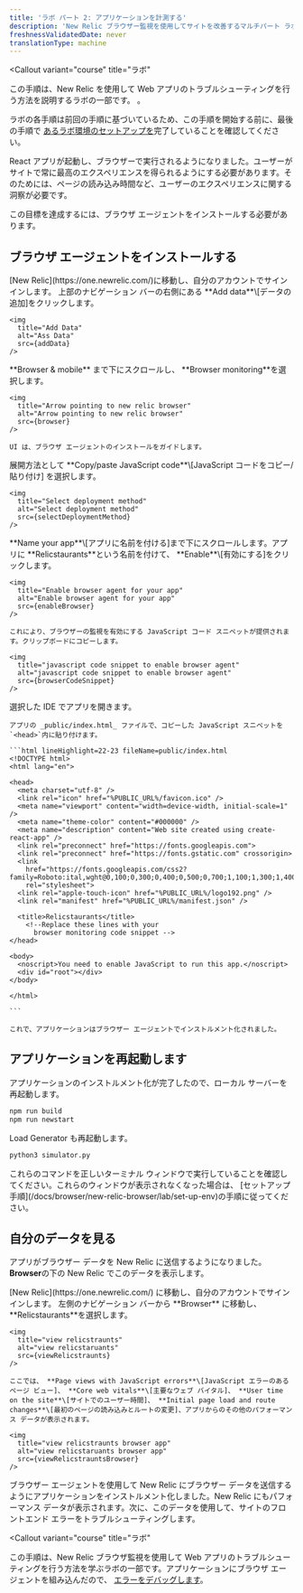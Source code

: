 ```yaml
---
title: 'ラボ パート 2: アプリケーションを計測する'
description: 'New Relic ブラウザー監視を使用してサイトを改善するマルチパート ラボのパート 2: React アプリケーションの計測'
freshnessValidatedDate: never
translationType: machine
---
```









<Callout
  variant="course"
  title="ラボ"
>
  この手順は、New Relic を使用して Web アプリのトラブルシューティングを行う方法を説明するラボの一部です。 <InlinePopover type="browser"/>。

  ラボの各手順は前回の手順に基づいているため、この手順を開始する前に、最後の手順で [あるラボ環境のセットアップを](/docs/browser/new-relic-browser/lab/set-up-env/)完了していることを確認してください。
</Callout>

React アプリが起動し、ブラウザーで実行されるようになりました。ユーザーがサイトで常に最高のエクスペリエンスを得られるようにする必要があります。そのためには、ページの読み込み時間など、ユーザーのエクスペリエンスに関する洞察が必要です。

この目標を達成するには、ブラウザ エージェントをインストールする必要があります。

## ブラウザ エージェントをインストールする

<Steps>
  <Step>
    [New Relic](https://one.newrelic.com/)に移動し、自分のアカウントでサインインします。
  </Step>

  <Step>
    上部のナビゲーション バーの右側にある **Add data**\[データの追加]をクリックします。

    <img
      title="Add Data"
      alt="Ass Data"
      src={addData}
    />
  </Step>

  <Step>
    **Browser & mobile** まで下にスクロールし、 **Browser monitoring**を選択します。

    <img
      title="Arrow pointing to new relic browser"
      alt="Arrow pointing to new relic browser"
      src={browser}
    />

    UI は、ブラウザ エージェントのインストールをガイドします。
  </Step>

  <Step>
    展開方法として **Copy/paste JavaScript code**\[JavaScript コードをコピー/貼り付け] を選択します。

    <img
      title="Select deployment method"
      alt="Select deployment method"
      src={selectDeploymentMethod}
    />
  </Step>

  <Step>
    **Name your app**\[アプリに名前を付ける]まで下にスクロールします。アプリに **Relicstaurants**という名前を付けて、 **Enable**\[有効にする]をクリックします。

    <img
      title="Enable browser agent for your app"
      alt="Enable browser agent for your app"
      src={enableBrowser}
    />

    これにより、ブラウザーの監視を有効にする JavaScript コード スニペットが提供されます。クリップボードにコピーします。

    <img
      title="javascript code snippet to enable browser agent"
      alt="javascript code snippet to enable browser agent"
      src={browserCodeSnippet}
    />
  </Step>

  <Step>
    選択した IDE でアプリを開きます。

    アプリの _public/index.html_ ファイルで、コピーした JavaScript スニペットを `<head>`内に貼り付けます。

    ```html lineHighlight=22-23 fileName=public/index.html
    <!DOCTYPE html>
    <html lang="en">

    <head>
      <meta charset="utf-8" />
      <link rel="icon" href="%PUBLIC_URL%/favicon.ico" />
      <meta name="viewport" content="width=device-width, initial-scale=1" />
      <meta name="theme-color" content="#000000" />
      <meta name="description" content="Web site created using create-react-app" />
      <link rel="preconnect" href="https://fonts.googleapis.com">
      <link rel="preconnect" href="https://fonts.gstatic.com" crossorigin>
      <link
        href="https://fonts.googleapis.com/css2?family=Roboto:ital,wght@0,100;0,300;0,400;0,500;0,700;1,100;1,300;1,400;1,500&display=swap"
        rel="stylesheet">
      <link rel="apple-touch-icon" href="%PUBLIC_URL%/logo192.png" />
      <link rel="manifest" href="%PUBLIC_URL%/manifest.json" />

      <title>Relicstaurants</title>
        <!--Replace these lines with your 
          browser monitoring code snippet -->
    </head>

    <body>
      <noscript>You need to enable JavaScript to run this app.</noscript>
      <div id="root"></div>
    </body>

    </html>

    ```

    これで、アプリケーションはブラウザー エージェントでインストルメント化されました。
  </Step>
</Steps>

## アプリケーションを再起動します

アプリケーションのインストルメント化が完了したので、ローカル サーバーを再起動します。

```bash
npm run build
npm run newstart
```

Load Generator も再起動します。

```bash
python3 simulator.py
```

<Callout variant="important">
  これらのコマンドを正しいターミナル ウィンドウで実行していることを確認してください。これらのウィンドウが表示されなくなった場合は、 [セットアップ手順](/docs/browser/new-relic-browser/lab/set-up-env)の手順に従ってください。
</Callout>

## 自分のデータを見る

アプリがブラウザー データを New Relic に送信するようになりました。 **Browser**の下の New Relic でこのデータを表示します。

<Steps>
  <Step>
    [New Relic](https://one.newrelic.com/) に移動し、自分のアカウントでサインインします。
  </Step>

  <Step>
    左側のナビゲーション バーから **Browser** に移動し、 **Relicstaurants**を選択します。

    <img
      title="view relicstraunts"
      alt="view relicstaruants"
      src={viewRelicstraunts}
    />

    ここでは、 **Page views with JavaScript errors**\[JavaScript エラーのあるページ ビュー]、 **Core web vitals**\[主要なウェブ バイタル]、 **User time on the site**\[サイトでのユーザー時間]、 **Initial page load and route changes**\[最初のページの読み込みとルートの変更]、アプリからのその他のパフォーマンス データが表示されます。

    <img
      title="view relicstraunts browser app"
      alt="view relicstaruants browser app"
      src={viewRelicstrauntsBrowser}
    />
  </Step>
</Steps>

ブラウザー エージェントを使用して New Relic にブラウザー データを送信するようにアプリケーションをインストルメント化しました。New Relic にもパフォーマンス データが表示されます。次に、このデータを使用して、サイトのフロントエンド エラーをトラブルシューティングします。

<Callout
  variant="course"
  title="ラボ"
>
  この手順は、New Relic ブラウザ監視を使用して Web アプリのトラブルシューティングを行う方法を学ぶラボの一部です。アプリケーションにブラウザ エージェントを組み込んだので、 [エラーをデバッグします](/docs/browser/new-relic-browser/lab/debug-errors/)。
</Callout>